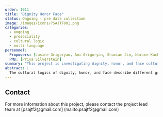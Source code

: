 ```yaml
---
order: 1011
title: "Dignity Honor Face"
status: Ongoing - pre data collection
image: /images/icons/PSAJTF001.png
categories:
  - ongoing
  - prosociality
  - cultural logic
  - multi-language
personnel:
  Proposers: [Lusine Grigoryan, Ani Grigoryan, Shuxian Jin, Narine Kachatryan, Ayse K. Uskul, Peter Smith]
  PMs: [Priya Silverstein]
summary: "This project is investigating dignity, honor, and face cultural logics globally."
abstract: |
  The cultural logics of dignity, honor, and face describe different grounds for evaluating a person’s worth and ensuring cooperation that vary in prevalence across cultures. We will collaboratively develop and validate a measure capturing these cultural logics, which will allow us to map world cultures on the prevalence of these logics. We will further explore the interrelations of dignity, honor, and face with prosocial behavior, values, moral beliefs, and religiosity, and the generalizability of these relationships across cultures. Finally, we will test historical antecedents (e.g., historical threats) and current correlates (e.g., inequality) of country-level prevalence of these cultural logics. This study will generate a new dataset of country scores for dignity, honor, and face that will be available for future comparative research. It will also provide valuable theoretical insights for researchers and practitioners interested in cooperation and (pro)social behavior across cultures.
---
```


## Contact

For more information about this project, please contact the project lead team at [psajtf2@gmail.com] (mailto:psajtf2@gmail.com)
